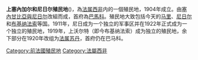 {{noteTA
|G1=地名
|1=zh-cn:上沃尔特;zh-hk:上伏塔;zh-tw:上伏塔;
}}
{{Infobox Former Country
|native_name = ''Haut Sénégal et Niger''
|conventional_long_name = 上塞內加尔和尼日尔
|common_name = Upper Senegal and Niger
|continent   = 非洲
|region      = 西非
|status      = 殖民地
|empire      = 法国
|year_start  = 1904年
|year_end    = 1922年
|p1          = 塞内冈比亚和尼日尔
|flag_p1     = Flag of France.svg
|s1          = 法属上伏塔
|flag_s1     = Flag of France.svg
|s2          = 法属苏丹
|flag_s2     = Flag of France.svg
|s3          = 法属尼日尔
|flag_s3     = Flag of France.svg
|image_flag  = Flag of France.svg
|image_map   = 
|capital     = 巴马科
|common_languages = [[法语|法语]]
|currency    = [[法属西非法郎|法属西非法郎]]
}}
'''上塞內加尔和尼日尔殖民地'''({{lang|fr|Haut Sénégal et Niger}})，為[[法属西非|法属西非]]内的一個殖民地，1904年成立。由[[塞內甘比亞與尼日尔|塞內甘比亞與尼日尔]]改組而成，首府為[[巴馬科|巴馬科]]。殖民地大致包括今天的[[马里|马里]]、[[尼日尔|尼日尔]]和[[布基纳法索|布基纳法索]]等国。1911年，尼日成为一个独立的军事区并在1922年正式成为一个独立的殖民地，1919年，上沃尔特（即今布基纳法索）成为独立的殖民地，余下部分在1920年改组为[[法属苏丹|法属苏丹]]，首府仍在巴马科。

[[Category:前法國殖民地|Category:前法國殖民地]]
[[Category:法屬西非|Category:法屬西非]]